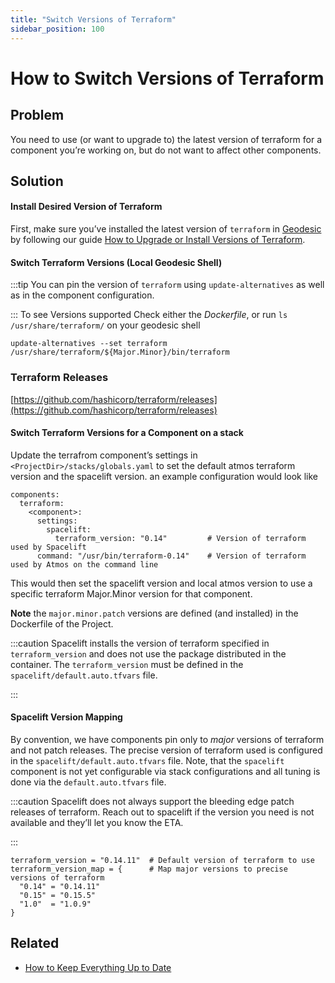 ```yaml
---
title: "Switch Versions of Terraform"
sidebar_position: 100
---
```


# How to Switch Versions of Terraform

## Problem
You need to use (or want to upgrade to) the latest version of terraform for a component you’re working on, but do not want to affect other components.

## Solution

#### Install Desired Version of Terraform
First, make sure you’ve installed the latest version of `terraform` in [Geodesic](/fundamentals/geodesic) by following our guide [How to Upgrade or Install Versions of Terraform](/reference-architecture/how-to-guides/upgrades/how-to-upgrade-or-install-versions-of-terraform).

#### Switch Terraform Versions (Local Geodesic Shell)

:::tip
You can pin the version of `terraform` using `update-alternatives` as well as in the component configuration.

:::
To see Versions supported Check either the _Dockerfile_, or run `ls /usr/share/terraform/` on your geodesic shell

```
update-alternatives --set terraform /usr/share/terraform/${Major.Minor}/bin/terraform
```

### Terraform Releases
[https://github.com/hashicorp/terraform/releases](https://github.com/hashicorp/terraform/releases)

#### Switch Terraform Versions for a Component on a stack

Update the terrafrom component’s settings in `<ProjectDir>/stacks/globals.yaml` to set the default atmos terraform version and the spacelift version. an example configuration would look like

```
components:
  terraform:
    <component>:
      settings:
        spacelift:
          terraform_version: "0.14"         # Version of terraform used by Spacelift
      command: "/usr/bin/terraform-0.14"    # Version of terraform used by Atmos on the command line
```

This would then set the spacelift version and local atmos version to use a specific terraform Major.Minor version for that component.

**Note** the `major.minor.patch` versions are defined (and installed) in the Dockerfile of the Project.

:::caution
Spacelift installs the version of terraform specified in `terraform_version` and does not use the package distributed in the container.  The `terraform_version` must be defined in the `spacelift/default.auto.tfvars` file.

:::

#### Spacelift Version Mapping

By convention, we have components pin only to _major_ versions of terraform and not patch releases. The precise version of terraform used is configured in the `spacelift/default.auto.tfvars` file. Note, that the `spacelift` component is not yet configurable via stack configurations and all tuning is done via the `default.auto.tfvars` file.

:::caution
Spacelift does not always support the bleeding edge patch releases of terraform. Reach out to spacelift if the version you need is not available and they’ll let you know the ETA.

:::

```
terraform_version = "0.14.11"  # Default version of terraform to use
terraform_version_map = {      # Map major versions to precise versions of terraform
  "0.14" = "0.14.11"
  "0.15" = "0.15.5"
  "1.0"  = "1.0.9"
}
```

## Related

- [How to Keep Everything Up to Date](/reference-architecture/how-to-guides/upgrades/how-to-keep-everything-up-to-date)


